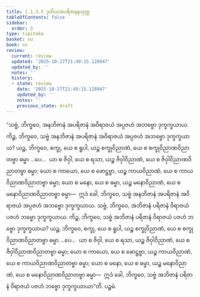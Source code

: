 ```yaml
---
title: 1.1.3.5 ဒုတိယအပရိဇာနနသုတ္တ
tableOfContents: false
sidebar:
  order: 5
type: tipitaka
basket: su
book: sn
review:
  current: review
  updated: '2025-10-27T21:49:15.128947'
  updated_by: ''
  notes: ''
  history:
  - state: review
    date: '2025-10-27T21:49:15.128947'
    updated_by: ''
    notes: ''
    previous_state: draft
---
```



<ReviewStatus review={frontmatter.review} showDetails={true} />

<HypothesisAnnotation frontmatter={frontmatter} />

<DynamicBreadcrumb />

<Division number="27" book="sn" e="ch" v="18" p="283">

<Paragraph number="72" book="sn">
“သဗ္ဗံ, ဘိက္ခဝေ, အနဘိဇာနံ အပရိဇာနံ အဝိရာဇယံ အပ္ပဇဟံ အဘဗ္ဗော ဒုက္ခက္ခယာယ. ကိဉ္စ, ဘိက္ခဝေ, သဗ္ဗံ အနဘိဇာနံ အပရိဇာနံ အဝိရာဇယံ အပ္ပဇဟံ အဘဗ္ဗော ဒုက္ခက္ခယာယ? ယဉ္စ, ဘိက္ခဝေ, စက္ခု, ယေ စ ရူပါ, ယဉ္စ စက္ခုဝိညာဏံ, ယေ စ စက္ခုဝိညာဏဝိညာတဗ္ဗာ ဓမ္မာ …ပေ…  ယာ စ ဇိဝှါ, ယေ စ ရသာ, ယဉ္စ ဇိဝှါဝိညာဏံ, ယေ စ ဇိဝှါဝိညာဏဝိညာတဗ္ဗာ ဓမ္မာ; ယော စ ကာယော, ယေ စ ဖောဋ္ဌဗ္ဗာ, ယဉ္စ ကာယဝိညာဏံ, ယေ စ ကာယဝိညာဏဝိညာတဗ္ဗာ ဓမ္မာ; ယော စ မနော, ယေ စ ဓမ္မာ, ယဉ္စ မနောဝိညာဏံ, ယေ စ မနောဝိညာဏဝိညာတဗ္ဗာ ဓမ္မာ—  ဣဒံ ခေါ, ဘိက္ခဝေ, သဗ္ဗံ အနဘိဇာနံ အပရိဇာနံ အဝိရာဇယံ အပ္ပဇဟံ အဘဗ္ဗော ဒုက္ခက္ခယာယ.
</Paragraph>

<Paragraph number="73" book="sn">
သဗ္ဗံ, ဘိက္ခဝေ, အဘိဇာနံ ပရိဇာနံ ဝိရာဇယံ ပဇဟံ ဘဗ္ဗော ဒုက္ခက္ခယာယ. ကိဉ္စ, ဘိက္ခဝေ, သဗ္ဗံ အဘိဇာနံ ပရိဇာနံ ဝိရာဇယံ ပဇဟံ ဘဗ္ဗော ဒုက္ခက္ခယာယ? ယဉ္စ, ဘိက္ခဝေ, စက္ခု, ယေ စ ရူပါ, ယဉ္စ စက္ခုဝိညာဏံ, ယေ စ စက္ခုဝိညာဏဝိညာတဗ္ဗာ ဓမ္မာ …ပေ…  ယာ စ ဇိဝှါ, ယေ စ ရသာ, ယဉ္စ ဇိဝှါဝိညာဏံ, ယေ စ ဇိဝှါဝိညာဏဝိညာတဗ္ဗာ ဓမ္မာ; ယော စ ကာယော, ယေ စ ဖောဋ္ဌဗ္ဗာ, ယဉ္စ ကာယဝိညာဏံ, ယေ စ ကာယဝိညာဏဝိညာတဗ္ဗာ ဓမ္မာ; ယော စ မနော, ယေ စ ဓမ္မာ, ယဉ္စ မနောဝိညာဏံ, ယေ စ မနောဝိညာဏဝိညာတဗ္ဗာ ဓမ္မာ—  ဣဒံ ခေါ, ဘိက္ခဝေ, သဗ္ဗံ အဘိဇာနံ ပရိဇာနံ ဝိရာဇယံ ပဇဟံ ဘဗ္ဗော ဒုက္ခက္ခယာယာ”တိ.

</Paragraph>
</Division>

<Paragraph number="74" type="center" book="sn">
ပဉ္စမံ.
</Paragraph>